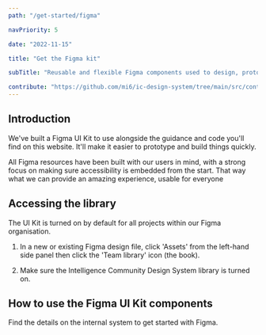 ```yaml
---
path: "/get-started/figma"

navPriority: 5

date: "2022-11-15"

title: "Get the Figma kit"

subTitle: "Reusable and flexible Figma components used to design, prototype and hand-off designs for apps and services."

contribute: "https://github.com/mi6/ic-design-system/tree/main/src/content/structured/get-started/figma.mdx"
---
```



## Introduction

We've built a Figma UI Kit to use alongside the guidance and code you'll find on this website. It'll make it easier to prototype and build things quickly.

All Figma resources have been built with our users in mind, with a strong focus on making sure accessibility is embedded from the start. That way what we can provide an amazing experience, usable for everyone

## Accessing the library

<IcAlert
  title="Need to know"
  message="The Figma UI Kit is currently only available to internal users, but we will be sharing it publicly soon."
  variant="info"
/>

The UI Kit is turned on by default for all projects within our Figma organisation.

1. In a new or existing Figma design file, click 'Assets' from the left-hand side panel then click the 'Team library' icon (the book).

<DoubleDoDontCaution>
  <DoDontCaution
    imageSrc={figmaFig1}
    imageAlt="Image of the left-hand side panel in Figma with the 'Assets' tab open and icon buttons on the right of the panel including the 'Team library' button."
    state="none"
  />
</DoubleDoDontCaution>

2. Make sure the Intelligence Community Design System library is turned on.

<DoubleDoDontCaution>
  <DoDontCaution
    imageSrc={figmaFig2}
    imageAlt="Image of the Libraries menu in Figma with the Intelligence Community Design System library turned on."
    state="none"
  />
</DoubleDoDontCaution>

## How to use the Figma UI Kit components

Find the details on the internal system to get started with Figma.
